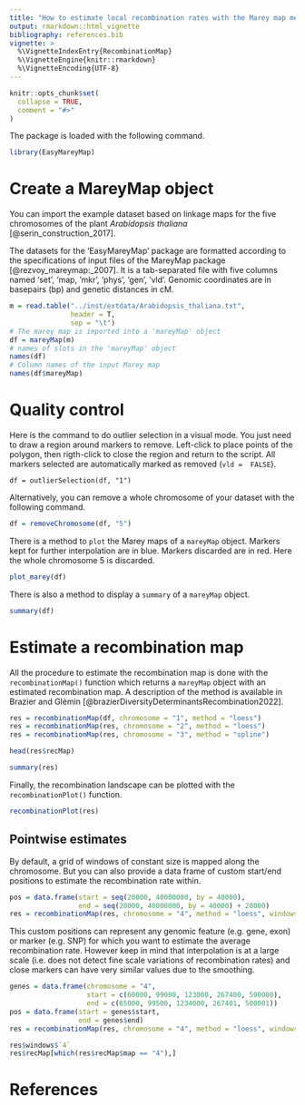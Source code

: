 ```yaml
---
title: "How to estimate local recombination rates with the Marey map method"
output: rmarkdown::html_vignette
bibliography: references.bib
vignette: >
  %\VignetteIndexEntry{RecombinationMap}
  %\VignetteEngine{knitr::rmarkdown}
  %\VignetteEncoding{UTF-8}
---
```


```r
knitr::opts_chunk$set(
  collapse = TRUE,
  comment = "#>"
)
```

The package is loaded with the following command.

```r
library(EasyMareyMap)
```


# Create a MareyMap object

You can import the example dataset based on linkage maps for the five chromosomes of the plant *Arabidopsis thaliana* [@serin_construction_2017].


The datasets for the 'EasyMareyMap' package are formatted according to the specifications of input files of the MareyMap package [@rezvoy_mareymap:_2007]. It is a tab-separated file with five columns named 'set', 'map, 'mkr', 'phys', 'gen', 'vld'. Genomic coordinates are in basepairs (bp) and genetic distances in cM.


```r
m = read.table("../inst/extdata/Arabidopsis_thaliana.txt",
               header = T,
               sep = "\t")
# The marey map is imported into a 'mareyMap' object
df = mareyMap(m)
# names of slots in the 'mareyMap' object
names(df)
# Column names of the input Marey map
names(df$mareyMap)
```



# Quality control

Here is the command to do outlier selection in a visual mode. You just need to draw a region around markers to remove. Left-click to place points of the polygon, then rigth-click to close the region and return to the script. All markers selected are automatically marked as removed (`vld =  FALSE`).

```
df = outlierSelection(df, "1")
```

<!-- TODO Add a photo of mkr selection -->


Alternatively, you can remove a whole chromosome of your dataset with the following command.


```r
df = removeChromosome(df, "5")
```


There is a method to `plot` the Marey maps of a `mareyMap` object. Markers kept for further interpolation are in blue. Markers discarded are in red. Here the whole chromosome 5 is discarded.

```r
plot_marey(df)
```

There is also a method to display a `summary` of a `mareyMap` object.

```r
summary(df)
```

# Estimate a recombination map

All the procedure to estimate the recombination map is done with the `recombinationMap()` function which returns a `mareyMap` object with an estimated recombination map. A description of the method is available in Brazier and Glémin [@brazierDiversityDeterminantsRecombination2022].

```r
res = recombinationMap(df, chromosome = "1", method = "loess")
res = recombinationMap(res, chromosome = "2", method = "loess")
res = recombinationMap(res, chromosome = "3", method = "spline")
```



```r
head(res$recMap)
```


```r
summary(res)
```

Finally, the recombination landscape can be plotted with the `recombinationPlot()` function.

```r
recombinationPlot(res)
```


## Pointwise estimates

By default, a grid of windows of constant size is mapped along the chromosome. But you can also provide a data frame of custom start/end positions to estimate the recombination rate within.


```r
pos = data.frame(start = seq(20000, 40000000, by = 40000),
                 end = seq(20000, 40000000, by = 40000) + 20000)
res = recombinationMap(res, chromosome = "4", method = "loess", windows = pos)
```

This custom positions can represent any genomic feature (e.g. gene, exon) or marker (e.g. SNP) for which you want to estimate the average recombination rate. However keep in mind that interpolation is at a large scale (i.e. does not detect fine scale variations of recombination rates) and close markers can have very similar values due to the smoothing.



```r
genes = data.frame(chromosome = "4",
                   start = c(60000, 99000, 123000, 267400, 500000),
                   end = c(65000, 99500, 1234000, 267401, 500001))
pos = data.frame(start = genes$start,
                 end = genes$end)
res = recombinationMap(res, chromosome = "4", method = "loess", windows = pos)

res$windows$`4`
res$recMap[which(res$recMap$map == "4"),]
```


# References
